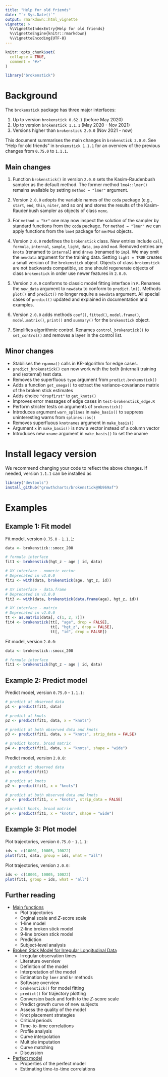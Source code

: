 ```yaml
---
title: "Help for old friends"
date: "`r Sys.Date()`"
output: rmarkdown::html_vignette
vignette: >
  %\VignetteIndexEntry{Help for old friends}
  %\VignetteEngine{knitr::rmarkdown}
  %\VignetteEncoding{UTF-8}
---
```



```r
knitr::opts_chunk$set(
  collapse = TRUE,
  comment = "#>"
)
```

```r
library("brokenstick")
```

# Background

The `brokenstick` package has three major interfaces:

1. Up to version `brokenstick 0.62.1` (before May 2020) 
2. Up to version `brokenstick 1.1.1` (May 2020 - Nov 2021) 
3. Versions higher than `brokenstick 2.0.0` (Nov 2021 - now)

This document summarises the main changes in `brokenstick 2.0.0`. See "Help for old friends" in `brokenstick 1.1.1` for an overview of the previous changes from `0.75.0` to `1.1.1`.

## Main changes

1. Function `brokenstick()` in version `2.0.0` sets the Kasim-Raudenbush sampler as the default method. The former method `lme4::lmer()` remains available by setting `method = "lmer"` argument. 

2. Version `2.0.0` adopts the variable names of the `coda` package (e.g., `start`, `end`, `thin`, `niter`, and so on) and stores the results of the Kasim-Raudenbush sampler as objects of class `mcmc`. 

3. For `method = "kr"` one may now inspect the solution of the sampler by standard functions from the `coda` package. For `method = "lmer"` we can apply functions from the `lme4` package for `merMod` objects. 

4. Version `2.0.0` redefines the `brokenstick` class. New entries include `call`, `formula`, `internal`, `sample`, `light`, `data`, `imp` and `mod`. Removed entries are `knots` (renamed to `internal`) and `draws` (renamed to `imp`). We may omit the `newdata` argument for the training data. Setting `light = TRUE` creates a small version of the `brokenstick` object. Objects of class `brokenstick` are not backwards compatible, so one should regenerate objects of class `brokenstick` in order use newer features in `2.0.0`.

5. Version `2.0.0` conforms to classic model fitting interface in `R`. Renames the `new_data` argument to `newdata` to conform to `predict.lm()`. Methods `plot()` and `predict()` no longer require a `newdata` argument. All special cases of `predict()` updated and explained in documentation and examples.

6. Version `2.0.0` adds methods `coef()`, `fitted()`, `model.frame()`, `model.matrix()`, `print()` and `summary()` for the `brokenstick` object.

7. Simplifies algorithmic control. Renames `control_brokenstick()` to `set_control()` and removes a layer in the control list.

## Minor changes

- Stabilises the `rgamma()` calls in KR-algorithm for edge cases.
- `predict_brokenstick()` can now work with the both (internal) training and (external) test data. 
- Removes the superfluous `type` argument from `predict.brokenstick()`
- Adds a function `get_omega()` to extract the variance-covariance matrix of the broken stick estimates
- Adds choice `"dropfirst"` to `get_knots()`
- Improves error messages of edge cases in `test-brokenstick_edge.R`
- Perform stricter tests on arguments of `brokenstick()`
- Introduces argument `warn_splines` in `make_basis()` to suppress uninteresting warns from `splines::bs()`
- Removes superfluous `knotnames` argument in `make_basis()`
- Argument `x` in `make_basis()` is now a vector instead of a column vector
- Introduces new `xname` argument in `make_basis()` to set the xname


# Install legacy version

We recommend changing your code to reflect the above changes. If needed, version `1.1.1` can be installed as

```r
library("devtools")
install_github("growthcharts/brokenstick@9b969af")
```

# Examples

## Example 1: Fit model

Fit model, version `0.75.0` - `1.1.1`:

```r
data <- brokenstick::smocc_200

# formula interface
fit1 <- brokenstick(hgt_z ~ age | id, data)

# XY interface - numeric vector
# Deprecated in v2.0.0
fit2 <- with(data, brokenstick(age, hgt_z, id))

# XY interface - data.frame
# Deprecated in v2.0.0
fit3 <- with(data, brokenstick(data.frame(age), hgt_z, id))

# XY interface - matrix
# Deprecated in v2.0.0
tt <- as.matrix(data[, c(1, 2, 7)])
fit4 <- brokenstick(tt[, "age", drop = FALSE],
                    tt[, "hgt_z", drop = FALSE],
                    tt[, "id", drop = FALSE])
```

Fit model, version `2.0.0`:


```r
data <- brokenstick::smocc_200

# formula interface
fit1 <- brokenstick(hgt_z ~ age | id, data)
```


## Example 2: Predict model

Predict model, version `0.75.0` - `1.1.1`:

```r
# predict at observed data
p1 <- predict(fit1, data)

# predict at knots
p2 <- predict(fit1, data, x = "knots")

# predict at both observed data and knots
p3 <- predict(fit1, data, x = "knots", strip_data = FALSE)

# predict knots, broad matrix
p4 <- predict(fit1, data, x = "knots", shape = "wide")
```

Predict model, version `2.0.0`:

```r
# predict at observed data
p1 <- predict(fit1)

# predict at knots
p2 <- predict(fit1, x = "knots")

# predict at both observed data and knots
p3 <- predict(fit1, x = "knots", strip_data = FALSE)

# predict knots, broad matrix
p4 <- predict(fit1, x = "knots", shape = "wide")
```

## Example 3: Plot model

Plot trajectories, version `0.75.0` - `1.1.1`:

```r
ids <- c(10001, 10005, 10022)
plot(fit1, data, group = ids, what = "all")
```

Plot trajectories, version `2.0.0`:

```r
ids <- c(10001, 10005, 10022)
plot(fit1, group = ids, what = "all")
```


## Further reading

* [Main functions](mainfunctions.html)
    + Plot trajectories
    + Orginal scale and $Z$-score scale
    + 1-line model
    + 2-line broken stick model
    + 9-line broken stick model
    + Prediction
    + Subject-level analysis

* [Broken Stick Model for Irregular Longitudinal Data](brokenstick-article.html)
    + Irregular observation times
    + Literature overview
    + Definition of the model
    + Interpretation of the model
    + Estimation by `lmer` and `kr` methods
    + Software overview
    + `brokenstick()` for model fitting
    + `predict()` for trajectory plotting
    + Conversion back and forth to the $Z$-score scale
    + Predict growth curve of new subjects
    + Assess the quality of the model
    + Knot placement strategies
    + Critical periods
    + Time-to-time correlations
    + Profile analysis
    + Curve interpolation
    + Multiple imputation
    + Curve matching
    + Discussion

* [Perfect model](perfectmodel.html)
    + Properties of the perfect model
    + Estimating time-to-time correlations
